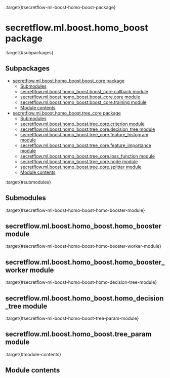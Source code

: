 :target{#secretflow-ml-boost-homo-boost-package}

# secretflow\.ml.boost.homo\_boost package

:target{#subpackages}

## Subpackages

<TableOfContents>


  - [secretflow.ml.boost.homo\_boost.boost\_core package](secretflow.ml.boost.homo_boost.ml.boost.homo_boost.boost_core.mdx)
    - [Submodules](secretflow.ml.boost.homo_boost.ml.boost.homo_boost.boost_core.mdx#submodules)
    - [secretflow.ml.boost.homo\_boost.boost\_core.callback module](secretflow.ml.boost.homo_boost.ml.boost.homo_boost.boost_core.mdx#secretflow-ml-boost-homo-boost-boost-core-callback-module)
    - [secretflow.ml.boost.homo\_boost.boost\_core.core module](secretflow.ml.boost.homo_boost.ml.boost.homo_boost.boost_core.mdx#secretflow-ml-boost-homo-boost-boost-core-core-module)
    - [secretflow.ml.boost.homo\_boost.boost\_core.training module](secretflow.ml.boost.homo_boost.ml.boost.homo_boost.boost_core.mdx#secretflow-ml-boost-homo-boost-boost-core-training-module)
    - [Module contents](secretflow.ml.boost.homo_boost.ml.boost.homo_boost.boost_core.mdx#module-contents)
  - [secretflow.ml.boost.homo\_boost.tree\_core package](secretflow.ml.boost.homo_boost.ml.boost.homo_boost.tree_core.mdx)
    - [Submodules](secretflow.ml.boost.homo_boost.ml.boost.homo_boost.tree_core.mdx#submodules)
    - [secretflow.ml.boost.homo\_boost.tree\_core.criterion module](secretflow.ml.boost.homo_boost.ml.boost.homo_boost.tree_core.mdx#secretflow-ml-boost-homo-boost-tree-core-criterion-module)
    - [secretflow.ml.boost.homo\_boost.tree\_core.decision\_tree module](secretflow.ml.boost.homo_boost.ml.boost.homo_boost.tree_core.mdx#secretflow-ml-boost-homo-boost-tree-core-decision-tree-module)
    - [secretflow.ml.boost.homo\_boost.tree\_core.feature\_histogram module](secretflow.ml.boost.homo_boost.ml.boost.homo_boost.tree_core.mdx#secretflow-ml-boost-homo-boost-tree-core-feature-histogram-module)
    - [secretflow.ml.boost.homo\_boost.tree\_core.feature\_importance module](secretflow.ml.boost.homo_boost.ml.boost.homo_boost.tree_core.mdx#secretflow-ml-boost-homo-boost-tree-core-feature-importance-module)
    - [secretflow.ml.boost.homo\_boost.tree\_core.loss\_function module](secretflow.ml.boost.homo_boost.ml.boost.homo_boost.tree_core.mdx#secretflow-ml-boost-homo-boost-tree-core-loss-function-module)
    - [secretflow.ml.boost.homo\_boost.tree\_core.node module](secretflow.ml.boost.homo_boost.ml.boost.homo_boost.tree_core.mdx#secretflow-ml-boost-homo-boost-tree-core-node-module)
    - [secretflow.ml.boost.homo\_boost.tree\_core.splitter module](secretflow.ml.boost.homo_boost.ml.boost.homo_boost.tree_core.mdx#secretflow-ml-boost-homo-boost-tree-core-splitter-module)
    - [Module contents](secretflow.ml.boost.homo_boost.ml.boost.homo_boost.tree_core.mdx#module-contents)
</TableOfContents>

:target{#submodules}

## Submodules

:target{#secretflow-ml-boost-homo-boost-homo-booster-module}

## secretflow\.ml.boost.homo\_boost.homo\_booster module

:target{#secretflow-ml-boost-homo-boost-homo-booster-worker-module}

## secretflow\.ml.boost.homo\_boost.homo\_booster\_worker module

:target{#secretflow-ml-boost-homo-boost-homo-decision-tree-module}

## secretflow\.ml.boost.homo\_boost.homo\_decision\_tree module

:target{#secretflow-ml-boost-homo-boost-tree-param-module}

## secretflow\.ml.boost.homo\_boost.tree\_param module

:target{#module-contents}

## Module contents
